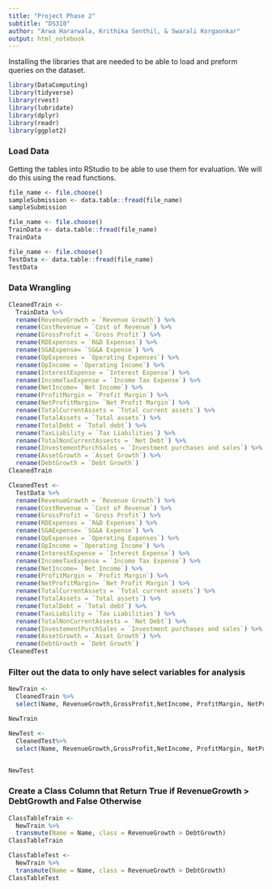 ```yaml
---
title: "Project Phase 2" 
subtitle: "DS310"
author: "Arwa Hararwala, Krithika Senthil, & Swarali Korgaonkar"
output: html_notebook
---
```


Installing the libraries that are needed to be able to load and preform queries on the dataset.
```r
library(DataComputing)
library(tidyverse)
library(rvest)
library(lubridate)
library(dplyr)
library(readr)
library(ggplot2)
```


### Load Data
Getting the tables into RStudio to be able to use them for evaluation. We will do this using the read functions. 
```r
file_name <- file.choose()
sampleSubmission <- data.table::fread(file_name)
sampleSubmission
```

```r
file_name <- file.choose()
TrainData <- data.table::fread(file_name)
TrainData
```



```r
file_name <- file.choose()
TestData <- data.table::fread(file_name)
TestData
```


### Data Wrangling

```r

CleanedTrain <-
  TrainData %>%
  rename(RevenueGrowth = `Revenue Growth`) %>%
  rename(CostRevenue = `Cost of Revenue`) %>%
  rename(GrossProfit = `Gross Profit`) %>%
  rename(RDExpenses = `R&D Expenses`) %>%
  rename(SGAExpense= `SG&A Expense`) %>%
  rename(OpExpenses = `Operating Expenses`) %>%
  rename(OpIncome = `Operating Income`) %>%
  rename(InterestExpense = `Interest Expense`) %>%
  rename(IncomeTaxExpense = `Income Tax Expense`) %>%
  rename(NetIncome= `Net Income`) %>%
  rename(ProfitMargin = `Profit Margin`) %>%
  rename(NetProfitMargin= `Net Profit Margin`) %>%
  rename(TotalCurrentAssets = `Total current assets`) %>%
  rename(TotalAssets = `Total assets`) %>%
  rename(TotalDebt = `Total debt`) %>%
  rename(TaxLiability = `Tax Liabilities`) %>%
  rename(TotalNonCurrentAssests = `Net Debt`) %>%
  rename(InvestementPurchSales = `Investment purchases and sales`) %>%
  rename(AssetGrowth = `Asset Growth`) %>%
  rename(DebtGrowth = `Debt Growth`) 
CleanedTrain

```

```r
CleanedTest <-
  TestData %>%
  rename(RevenueGrowth = `Revenue Growth`) %>%
  rename(CostRevenue = `Cost of Revenue`) %>%
  rename(GrossProfit = `Gross Profit`) %>%
  rename(RDExpenses = `R&D Expenses`) %>%
  rename(SGAExpense= `SG&A Expense`) %>%
  rename(OpExpenses = `Operating Expenses`) %>%
  rename(OpIncome = `Operating Income`) %>%
  rename(InterestExpense = `Interest Expense`) %>%
  rename(IncomeTaxExpense = `Income Tax Expense`) %>%
  rename(NetIncome= `Net Income`) %>%
  rename(ProfitMargin = `Profit Margin`) %>%
  rename(NetProfitMargin= `Net Profit Margin`) %>%
  rename(TotalCurrentAssets = `Total current assets`) %>%
  rename(TotalAssets = `Total assets`) %>%
  rename(TotalDebt = `Total debt`) %>%
  rename(TaxLiability = `Tax Liabilities`) %>%
  rename(TotalNonCurrentAssests = `Net Debt`) %>%
  rename(InvestementPurchSales = `Investment purchases and sales`) %>%
  rename(AssetGrowth = `Asset Growth`) %>%
  rename(DebtGrowth = `Debt Growth`) 
CleanedTest
```

### Filter out the data to only have select variables for analysis
```r
NewTrain <-
  CleanedTrain %>%
  select(Name, RevenueGrowth,GrossProfit,NetIncome, ProfitMargin, NetProfitMargin, TotalDebt, AssetGrowth, DebtGrowth )

NewTrain
```

```r
NewTest <-
  CleanedTest%>%
  select(Name, RevenueGrowth,GrossProfit,NetIncome, ProfitMargin, NetProfitMargin, TotalDebt, AssetGrowth, DebtGrowth )


NewTest
```

### Create a Class Column that Return True if RevenueGrowth > DebtGrowth and False Otherwise
```r
ClassTableTrain <-
  NewTrain %>%
  transmute(Name = Name, class = RevenueGrowth > DebtGrowth)
ClassTableTrain
```

```r
ClassTableTest <-
  NewTrain %>%
  transmute(Name = Name, class = RevenueGrowth > DebtGrowth)
ClassTableTest
```


